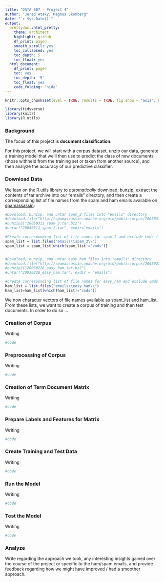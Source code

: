 ---
title: "DATA 607 - Project 4"
author: "Jered Ataky, Magnus Skonberg"
date: "`r Sys.Date()`"
output:
  prettydoc::html_pretty:
    theme: architect
    highlight: github
    df_print: paged
    smooth_scroll: yes
    toc_collapsed: yes
    toc_depth: 5
    toc_float: yes
  html_document:
    df_print: paged
    toc: yes
    toc_depth: '5'
    toc_float: yes
    code_folding: "hide"
---

```{r echo = FALSE}
knitr::opts_chunk$set(eval = TRUE, results = TRUE, fig.show = "asis", message = FALSE)
```


```{r load-packages, include=FALSE}
library(tidyverse)
library(knitr)
library(R.utils)
```

### Background

The focus of this project is **document classification**. 

For this project, we will start with a corpus dataset, unzip our data, generate a training model that we'll then use to predict the class of new documents (those withheld from the training set or taken from another source), and then analyze the accuracy of our predictive classifier.

### Download Data

We lean on the R.utils library to *automatically* download, bunzip, extract the contents of tar archive into our "emails" directory, and then create a corresponding list of file names from the spam and ham emails available on [spamassassin](https://spamassassin.apache.org/old/publiccorpus/):
```{r}
#Download, bunzip, and untar spam_2 files into "emails" directory
#download.file("http://spamassassin.apache.org/old/publiccorpus/20050311_spam_2.tar.bz2", destfile= "20050311_spam_2.tar.bz2")
#bunzip2("20050311_spam_2.tar.bz2")
#untar("20050311_spam_2.tar", exdir="emails")

#Create corresponding list of file names for spam_2 and exclude cmds file
spam_list = list.files("emails\\spam_2\\") 
spam_list = spam_list[which(spam_list!="cmds")]


#Download, bunzip, and untar easy_ham files into "emails" directory
#download.file("http://spamassassin.apache.org/old/publiccorpus/20030228_easy_ham.tar.bz2", destfile="20030228_easy_ham.tar.bz2")
#bunzip2("20030228_easy_ham.tar.bz2")
#untar("20030228_easy_ham.tar", exdir = "emails")

#Create corresponding list of file names for easy_ham and exclude cmds file
ham_list = list.files("emails\\easy_ham\\")
ham_list=ham_list[which(ham_list!="cmds")]

```

We now character vectors of file names available as spam_list and ham_list. From these lists, we want to create a corpus of training and then test documents. In order to do so ...

### Creation of Corpus

Writing

```{r}
#code

```

### Preprocessing of Corpus

Writing

```{r}
#code
```

### Creation of Term Document Matrix

Writing

```{r}
#code
```

### Prepare Labels and Features for Matrix

Writing

```{r}
#code
```

### Create Training and Test Data

Writing

```{r}
#code
```

### Run the Model

Writing

```{r}
#code
```

### Test the Model

Writing

```{r}
#code
```

### Analyze

Write regarding the approach we took, any interesting insights gained over the course of the project or specific to the ham/spam emails, and provide feedback regarding how we might have improved / had a smoother approach.
